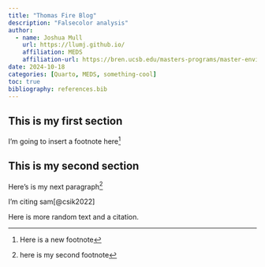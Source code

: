 ```yaml
---
title: "Thomas Fire Blog"
description: "Falsecolor analysis"
author: 
  - name: Joshua Mull
    url: https://llumj.github.io/
    affiliation: MEDS
    affiliation-url: https://bren.ucsb.edu/masters-programs/master-environmental-data-science
date: 2024-10-18
categories: [Quarto, MEDS, something-cool]
toc: true
bibliography: references.bib
---
```


## This is my first section

I'm going to insert a footnote here[^1]

[^1]: Here is a new footnote

## This is my second section

Here's is my next paragraph[^2]

[^2]: here is my second footnote

I'm citing sam[@csik2022]

Here is more random text and a citation.
